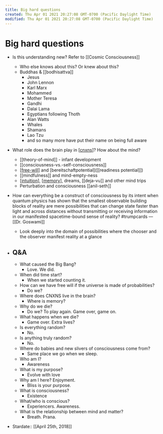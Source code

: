 ```yaml
---
title: Big hard questions
created: Thu Apr 01 2021 20:27:08 GMT-0700 (Pacific Daylight Time)
modified: Thu Apr 01 2021 20:27:08 GMT-0700 (Pacific Daylight Time)
---
```

# Big hard questions

- Is this understanding new? Refer to [[Cosmic Consciousness]]
  - Who else knows about this? Or knew about this?
  - Buddhas & [[bodhisattva]]
    - Jesus
    - John Lennon
    - Karl Marx
    - Mohammed
    - Mother Teresa
    - Gandhi
    - Dalai Lama
    - Egyptians following Thoth
    - Alan Watts
    - Whales
    - Shamans
    - Lao Tzu
    - and so many more have put their name on being full aware
- What role does the brain play in [[cnxns]]? How about the mind?
  - [[theory-of-mind]] - infant development
  - [[consciousness-vs.-self-consciousness]]
  - [[free-will]] and [bereitschaftpotential]([[readiness potential]])
  - [[mindfulness]] and mind-empty-ness
  - [[intuition]], [[memory]], dreams, [[deja-vu]] and other mind trips
  - Perturbation and consciousness [[anil-seth]]
- How can everything be a construct of consciousness by its intent when quantum physics has shown that the smallest observable building blocks of reality are mere possibilities that can change state faster than light and across distances without transmitting or receiving information in our manifested spacetime-bound sense of reality? #trumpcards — [[Dr. Goswami]]
  - Look deeply into the domain of possibilities where the chooser and the observer manifest reality at a glance
- ## Q&A

  - What caused the Big Bang?
    - Love. We did.
  - When did time start?
    - When we started counting it.
  - How can we have free will if the universe is made of probabilities?
    - Do we?
  - Where does CNXNS live in the brain?
    - Where is memory?
  - Why do we die?
    - Do we? To play again. Game over, game on.
  - What happens when we die?
    - Game over. Extra lives?
  - Is everything random?
    - No.
  - Is anything truly random?
    - No.
  - Where do babies and new slivers of consciousness come from?
    - Same place we go when we sleep.
  - Who am I?
    - Awareness
  - What is my purpose?
    - Evolve with love
  - Why am I here? Enjoyment.
    - Bliss is your purpose.
  - What is consciousness?
    - Existence
  - What/who is conscious?
    - Experiencers. Awareness.
  - What is the relationship between mind and matter?
    - Breath. Prana.

- Stardate:: [[April 25th, 2018]]

[//begin]: # "Autogenerated link references for markdown compatibility"
[cnxns]: cnxns "CNXNS"
[free-will]: free-will "free-will"
[intuition]: intuition "Intuition"
[memory]: memory "Memory"
[//end]: # "Autogenerated link references"
